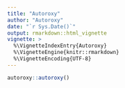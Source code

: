 ```yaml
---
title: "Autoroxy"
author: "Autoroxy"
date: "`r Sys.Date()`"
output: rmarkdown::html_vignette
vignette: >
  %\VignetteIndexEntry{Autoroxy}
  %\VignetteEngine{knitr::rmarkdown}
  %\VignetteEncoding{UTF-8}
---
```


```r
autoroxy::autoroxy()
```
